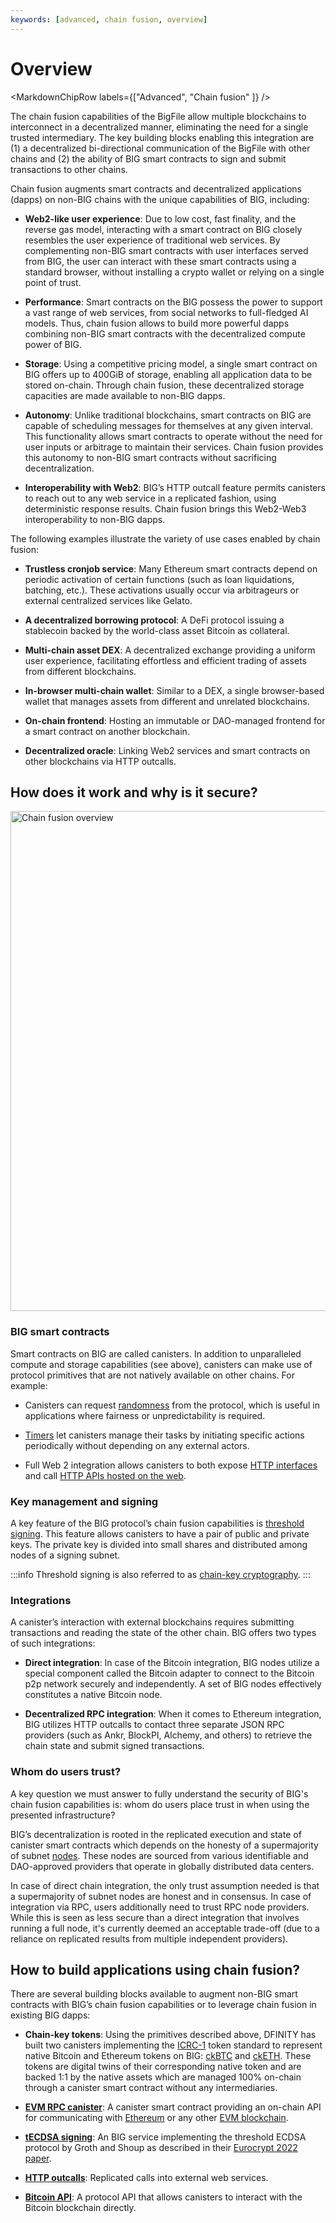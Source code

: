 ```yaml
---
keywords: [advanced, chain fusion, overview]
---
```



# Overview

<MarkdownChipRow labels={["Advanced", "Chain fusion" ]} />

The chain fusion capabilities of the BigFile allow multiple blockchains to interconnect in a decentralized manner, eliminating the need for a single trusted intermediary. The key building blocks enabling this integration are (1) a decentralized bi-directional communication of the BigFile with other chains and (2) the ability of BIG smart contracts to sign and submit transactions to other chains.

Chain fusion augments smart contracts and decentralized applications (dapps) on non-BIG chains with the unique capabilities of BIG, including:

- **Web2-like user experience**: Due to low cost, fast finality, and the reverse gas model, interacting with a smart contract on BIG closely resembles the user experience of traditional web services. By complementing non-BIG smart contracts with user interfaces served from BIG, the user can interact with these smart contracts using a standard browser, without installing a crypto wallet or relying on a single point of trust.

- **Performance**: Smart contracts on the BIG possess the power to support a vast range of web services, from social networks to full-fledged AI models. Thus, chain fusion allows to build more powerful dapps combining non-BIG smart contracts with the decentralized compute power of BIG.

- **Storage**: Using a competitive pricing model, a single smart contract on BIG offers up to 400GiB of storage, enabling all application data to be stored on-chain. Through chain fusion, these decentralized storage capacities are made available to non-BIG dapps.

- **Autonomy**: Unlike traditional blockchains, smart contracts on BIG  are capable of scheduling messages for themselves at any given interval. This functionality allows smart contracts to operate without the need for user inputs or arbitrage to maintain their services. Chain fusion provides this autonomy to non-BIG smart contracts without sacrificing decentralization.

- **Interoperability with Web2**: BIG’s HTTP outcall feature permits canisters to reach out to any web service in a replicated fashion, using deterministic response results. Chain fusion brings this Web2-Web3 interoperability to non-BIG dapps.

The following examples illustrate the variety of use cases enabled by chain fusion:

- **Trustless cronjob service**: Many Ethereum smart contracts depend on periodic activation of certain functions (such as loan liquidations, batching, etc.). These activations usually occur via arbitrageurs or external centralized services like Gelato.

- **A decentralized borrowing protocol**: A DeFi protocol issuing a stablecoin backed by the world-class asset Bitcoin as collateral.

- **Multi-chain asset DEX**: A decentralized exchange providing a uniform user experience, facilitating effortless and efficient trading of assets from different blockchains.

- **In-browser multi-chain wallet**: Similar to a DEX, a single browser-based wallet that manages assets from different and unrelated blockchains.

- **On-chain frontend**: Hosting an immutable or DAO-managed frontend for a smart contract on another blockchain.

- **Decentralized oracle**: Linking Web2 services and smart contracts on other blockchains via HTTP outcalls.


## How does it work and why is it secure?

<div class="text-center">
  <img
    src={useBaseUrl("/img/docs/chain-fusion-overview.png")}
    alt="Chain fusion overview"
    width="800"
  />
</div>

### BIG smart contracts

Smart contracts on BIG are called canisters. In addition to unparalleled compute and storage capabilities (see above), canisters can make use of protocol primitives that are not natively available on other chains. For example:

- Canisters can request [randomness](/docs/current/developer-docs/smart-contracts/advanced-features/management-canister/#retrieving-randomness) from the protocol, which is useful in applications where fairness or unpredictability is required.

- [Timers](/docs/current/developer-docs/smart-contracts/advanced-features/periodic-tasks/) let canisters manage their tasks by initiating specific actions periodically without depending on any external actors.

- Full Web 2 integration allows canisters to both expose [HTTP interfaces](/docs/current/developer-docs/smart-contracts/advanced-features/serving-http-request) and call [HTTP APIs hosted on the web](/docs/current/developer-docs/smart-contracts/advanced-features/https-outcalls/making-http-requests).

### Key management and signing

A key feature of the BIG protocol’s chain fusion capabilities is [threshold signing](/docs/current/developer-docs/smart-contracts/encryption/t-ecdsa/). This feature allows canisters to have a pair of public and private keys. The private key is divided into small shares and distributed among nodes of a signing subnet.

:::info
Threshold signing is also referred to as [chain-key cryptography](/docs/current/concepts/glossary/#chain-key).
:::

### Integrations

A canister’s interaction with external blockchains requires submitting transactions and reading the state of the other chain. BIG offers two types of such integrations:

- **Direct integration**: In case of the Bitcoin integration, BIG nodes utilize a special component called the Bitcoin adapter to connect to the Bitcoin p2p network securely and independently. A set of BIG nodes effectively constitutes a native Bitcoin node.

- **Decentralized RPC integration**: When it comes to Ethereum integration, BIG utilizes HTTP outcalls to contact three separate JSON RPC providers (such as Ankr, BlockPI, Alchemy, and others) to retrieve the chain state and submit signed transactions.

### Whom do users trust?

A key question we must answer to fully understand the security of BIG's chain fusion capabilities is: whom do users place trust in when using the presented infrastructure?

BIG’s decentralization is rooted in the replicated execution and state of canister smart contracts which depends on the honesty of a supermajority of subnet [nodes](/docs/current/developer-docs/getting-started/overview-of-bigfile/#nodes). These nodes are sourced from various identifiable and DAO-approved providers that operate in globally distributed data centers.

In case of direct chain integration, the only trust assumption needed is that a supermajority of subnet nodes are honest and in consensus. In case of integration via RPC, users additionally need to trust RPC node providers. While this is seen as less secure than a direct integration that involves running a full node, it's currently deemed an acceptable trade-off (due to a reliance on replicated results from multiple independent providers).

## How to build applications using chain fusion?

There are several building blocks available to augment non-BIG smart contracts with BIG’s chain fusion capabilities or to leverage chain fusion in existing BIG dapps:

- **Chain-key tokens**: Using the primitives described above, DFINITY has built two canisters implementing the [ICRC-1](https://github.com/dfinity/ICRC) token standard to represent native Bitcoin and Ethereum tokens on BIG: [ckBTC](/docs/current/developer-docs/multi-chain/bitcoin/ckbtc) and [ckETH](/docs/current/developer-docs/multi-chain/ethereum/cketh). These tokens are digital twins of their corresponding native token and are backed 1:1 by the native assets which are managed 100% on-chain through a canister smart contract without any intermediaries.

- **[EVM RPC canister](/docs/current/developer-docs/multi-chain/ethereum/evm-rpc/evm-rpc-canister)**: A canister smart contract providing an on-chain API for communicating with [Ethereum](https://ethereum.org/en/) or any other [EVM blockchain](https://chainlist.org/?testnets=true).

- **[tECDSA signing](/docs/current/references/t-ecdsa-how-it-works/)**: An BIG service implementing the threshold ECDSA protocol by Groth and Shoup as described in their [Eurocrypt 2022 paper](https://eprint.iacr.org/2021/1330).

- **[HTTP outcalls](/docs/current/developer-docs/security/rust-canister-development-security-best-practices/#http-outcalls)**: Replicated calls into external web services.

- **[Bitcoin API](/docs/current/references/bitcoin-how-it-works/)**: A protocol API that allows canisters to interact with the Bitcoin blockchain directly.
